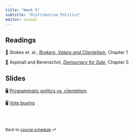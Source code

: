 ```yaml
---
title: "Week 5"
subtitle: "Distributive Politics"
editor: visual
---
```


## Readings

📖 Stokes et. al., [*Brokers, Voters and
Clientelism*](https://blackboard.gwu.edu/webapps/blackboard/execute/content/file?cmd=view&mode=designer&content_id=_12522450_1&course_id=_374099_1 "Stokes et. al."),
Chapter 1

📖 Aspinall and Berenschot, [*Democracy for
Sale*](https://ebookcentral.proquest.com/lib/gwu/reader.action?docID=5732981&ppg=112),
Chapter 5

## Slides

🖥️ [Programmatic politics vs. clientelism](/slides/lecture-5.1.html)

🖥️ [Vote buying](/slides/lecture-5.2.html)

<br><br>

::: {style="font-size: 0.875em;"}
Back to [course schedule](/ "Course schedule") ⏎
:::
